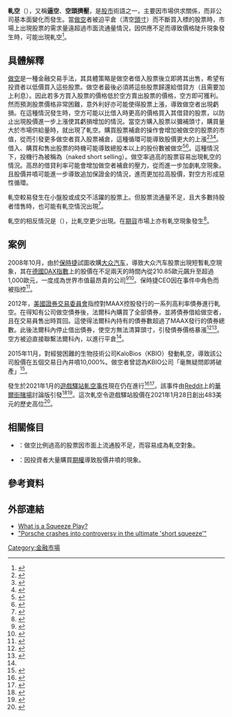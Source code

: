 {{NoteTA
|1=zh-tw:部位;zh-hk:頭寸;zh-cn:仓位
|2=zh-tw:福斯汽車;zh-hk:福士汽車;zh-cn:大众汽车
}}

'''軋空'''（{{lang-en|short squeeze}}），又稱'''逼空'''、'''空頭擠壓'''，是[[股市|股市]]術語之一，主要因市場供求關係，而非公司基本面變化而發生。當[[做空|做空]]者被迫平倉（清空[[部位_(期貨)|頭寸]]）而不斷買入標的股票時，市場上出現股票的需求量遠超過市面流通量情況，因供應不足而導致價格陡升現象發生時，可能出現軋空<ref>{{Cite web |url=http://www.investopedia.com/terms/s/shortsqueeze.asp |title=Short Squeeze |access-date=2010-09-17 |archive-date=2010-09-18 |archive-url=https://web.archive.org/web/20100918073724/http://www.investopedia.com/terms/s/shortsqueeze.asp |dead-url=no }}</ref>。

==具體解釋==
[[短倉|做空]]是一種金融交易手法，其具體策略是做空者借入股票後立即將其出售，希望有投資者以低價買入這些股票。做空者最後必須將這些股票歸還給借貸方（且需要加上利息）。因此若多方買入股票的價格低於空方賣出股票的價格，空方即可獲利。然而預測股票價格非常困難，意外利好亦可能使得股票上漲，導致做空者出現虧損。在這種情況發生時，空方可能以比借入時更高的價格買入其借貸的股票，以防止出現股價進一步上漲使其虧損增加的情況。當空方購入股票以彌補頭寸，購買量大於市場供給量時，就出現了軋空。購買股票補倉的操作會增加被做空的股票的市值，從而引發更多做空者買入股票補倉，這種循環可能導致股價更大的上漲<ref name="WSJ 151205">{{Cite news |last=Constable |first=Simon |date=2015-12-06 |title=What Is a Short Squeeze? |work=Wall Street Journal |url=https://www.wsj.com/articles/what-is-a-short-squeeze-1449460381 |access-date=2021-01-29 |archive-date=2021-01-23 |archive-url=https://web.archive.org/web/20210123063932/https://www.wsj.com/articles/what-is-a-short-squeeze-1449460381 |dead-url=no }}</ref><ref name="FT 210125">{{Cite news |last=Powell |first=Jamie |date=2021-01-25 |title=GameStop can’t stop going up |work=FT Alphaville |url=https://www.ft.com/content/7aa60aa1-484f-4747-9136-cd0a560dd2d8 |access-date=2021-01-29 |archive-date=2021-01-26 |archive-url=https://web.archive.org/web/20210126233657/https://www.ft.com/content/7aa60aa1-484f-4747-9136-cd0a560dd2d8 |dead-url=no }}</ref><ref name="VoxGameStopExplosion">{{Cite web |last=Stewart |first=Emily |date=2021-01-28 |title=The GameStop stock frenzy, explained |url=https://www.vox.com/the-goods/22249458/gamestop-stock-wallstreetbets-reddit-citron/ |archive-url=https://web.archive.org/web/20210128002059/https://www.vox.com/the-goods/22249458/gamestop-stock-wallstreetbets-reddit-citron |archive-date=2021-01-28 |access-date=2021-01-28 |website=[[Vox_(website)|Vox]] |language=en |dead-url=no }}</ref>。借入、購買和售出股票的時機可能導致總股本以上的股份數被做空<ref>{{Cite web |last=Caplinger |first=Dan |date=2021-02-01 |title=Yes, a Stock Can Have Short Interest Over 100 Percent |url=https://www.fool.com/investing/2021/01/28/yes-a-stock-can-have-short-interest-over-100-heres/ |access-date=2021-02-01 |website=The motley fool |language=en |archive-date=2021-01-29 |archive-url=https://web.archive.org/web/20210129025346/https://www.fool.com/investing/2021/01/28/yes-a-stock-can-have-short-interest-over-100-heres/ |dead-url=no }}</ref><ref>{{Cite web |last=Lewis SizemoreCaplinger |first=Charles |date=2021-02-01 |title=What Exactly Is a Short Squeeze? |url=https://www.kiplinger.com/investing/602165/what-exactly-is-a-short-squeeze |access-date=2021-02-01 |website=Kiplinger |language=en |archive-date=2021-01-29 |archive-url=https://web.archive.org/web/20210129180110/https://www.kiplinger.com/investing/602165/what-exactly-is-a-short-squeeze |dead-url=no }}</ref>。這種情況下，投機行為被稱為{{link-en|裸做空|naked short selling}}（naked short selling）。做空率過高的股票容易出現軋空的情況。高昂的借貸利率可能會增加做空者補倉的壓力，從而進一步加劇軋空現象。且股價井噴可能進一步導致追加保證金的情況，進而更加拉高股價，對空方形成惡性循環。

軋空較易發生在小盤股或成交不活躍的股票上。但股票流通量不足，且大多數持股者惜售時，也可能有軋空情況出現<ref>{{cite web |title=Short Squeezes |url=https://www.investorsunderground.com/short-squeezes/ |website=Investors Underground |accessdate=2016-11-11 |archive-date=2018-08-08 |archive-url=https://web.archive.org/web/20180808043423/https://www.investorsunderground.com/short-squeezes/ |dead-url=no }}</ref>。

軋空的相反情況是{{link-en|軋多|long squeeze}}（{{lang|en|long squeeze}}），比軋空更少出現。在[[期貨|期貨]]市場上亦有軋空現象發生<ref>{{cite news |url=https://oilprice.com/Metals/Commodities/A-Short-Squeeze-In-Corn-May-Hit-The-Market.html |title=A Short Squeeze In Corn May Hit The Market |first=John |last=Thomas |date=2010-09-13 |journal=OilPrice.com |access-date=2021-01-25 |archive-date=2020-09-27 |archive-url=https://web.archive.org/web/20200927073752/https://oilprice.com/Metals/Commodities/A-Short-Squeeze-In-Corn-May-Hit-The-Market.html |dead-url=no }}</ref>。

==案例==
2008年10月，由於[[保時捷|保時捷]]試圖收購[[大众汽车|大众汽车]]，導致大众汽车股票出現短暫軋空現象，其在[[德國DAX指數|德國DAX指數]]上的股價在不足兩天的時間內從210.85歐元飆升至超過1,000歐元，一度成為世界市值最昂貴的公司<ref>{{Cite news |last=Gow |first=David |date=29 October 2009 |title=Porsche makes more VW stock available to desperate short-sellers |work=[[The_Guardian|The Guardian]] |url=https://www.theguardian.com/business/2008/oct/29/vw-volkswagen-short-selling |access-date=2021-01-25 |archive-url=https://web.archive.org/web/20210104091735/https://www.theguardian.com/business/2008/oct/29/vw-volkswagen-short-selling |archive-date=2021-01-04 |dead-url=no }}</ref><ref>{{Cite web |last=Krstić |first=Ivan |date=2009-01-07 |title=How Porsche hacked the financial system and made a killing |url=http://radian.org/notebook/porsche |archive-url=https://web.archive.org/web/20100815093759/http://radian.org/notebook/porsche |archive-date=2010-08-15 |access-date=2010-11-25 |dead-url=yes }}</ref>。保時捷CEO{{link-en|溫德林·維德金|Wendelin Wiedeking}}因在事件中角色而被指控{{link-en|操縱市場|market manipulatio}}<ref>{{Cite web |date=2016-07-28 |title=Freispruch für Wiedeking rechtskräftig |url=http://www.spiegel.de/wirtschaft/unternehmen/wendelin-wiedeking-freispruch-fuer-ex-porsche-chef-rechtskraeftig-a-1105143.html |access-date=2017-10-25 |website=[[Spiegel_Online|Spiegel Online]] |archive-date=2017-03-13 |archive-url=https://web.archive.org/web/20170313051602/http://www.spiegel.de/wirtschaft/unternehmen/wendelin-wiedeking-freispruch-fuer-ex-porsche-chef-rechtskraeftig-a-1105143.html |dead-url=no }}</ref>。

2012年，[[美國證券交易委員會|美國證券交易委員會]]指控{{link-en|菲利普·法爾科內|Philip Falcone}}對MAAX控股發行的一系列高利率債券進行軋空。在得知有公司做空債券後，法爾科內購買了全部債券，並將債券借給做空者，且在交易員售出時買回。這使得法爾科內持有的債券數超過了MAAX發行的債券總數。此後法爾科內停止借出債券，使空方無法清算頭寸，引發債券價格暴漲<ref name="NYT 120628">{{Cite news |last=Henning |first=Peter J. |date=2012-06-28 |title=In Case Against Philip Falcone, a Warning to Others |work=New York Times |url=https://dealbook.nytimes.com/2012/06/28/in-case-against-philip-falcone-a-warning-to-others/ |access-date=2021-01-29 |archive-date=2019-10-02 |archive-url=https://web.archive.org/web/20191002162857/https://dealbook.nytimes.com/2012/06/28/in-case-against-philip-falcone-a-warning-to-others/ |dead-url=no }}</ref><ref name="MS 210126">{{Cite news |last=Levine |first=Matt |date=2021-01-26 |title=GameStop Is Just a Game |work=Bloomberg Opinion |url=https://www.bloomberg.com/opinion/articles/2021-01-26/will-wallstreetbets-face-sec-scrutiny-after-gamestop-rally |access-date=2021-01-29 |archive-date=2021-01-29 |archive-url=https://web.archive.org/web/20210129113728/https://www.bloomberg.com/opinion/articles/2021-01-26/will-wallstreetbets-face-sec-scrutiny-after-gamestop-rally |dead-url=no }}</ref>。空方被迫直接聯繫法爾科內，以進行平倉<ref name="MS 210126" />。

2015年11月，{{link-en|馬丁·什克雷里|Martin Shkreli}}對經營困難的生物技術公司KaloBios（KBIO）發動軋空，導致該公司股價在五個交易日內井噴10,000%。做空者曾認為KBIO公司「毫無疑問即將破產」<ref>{{Cite web |date=2018-08-01 |title=How Martin Shkreli caused a 10,000% squeeze on KBIO |url=https://moxreports.com/kbio-infinity-squeeze/ |access-date=2021-01-26 |website=Mox Reports |language=en |archive-date=2021-01-22 |archive-url=https://web.archive.org/web/20210122195010/https://moxreports.com/kbio-infinity-squeeze/ |dead-url=no }}</ref>。

發生於2021年1月的[[遊戲驛站軋空事件|遊戲驛站軋空事件]]現在仍在進行<ref>{{Cite web |last=Smith |first=Connor |title=Short Squeeze Sends GameStop Shares to 2007 Levels. What Happens Next. |url=https://www.barrons.com/articles/short-squeeze-sends-gamestop-shares-to-2007-levels-what-happens-next-51611348093 |archive-url=https://web.archive.org/web/20210124183939/https://www.barrons.com/articles/short-squeeze-sends-gamestop-shares-to-2007-levels-what-happens-next-51611348093 |archive-date=2021-01-24 |access-date=2021-01-25 |website=Barrons |dead-url=no }}</ref><ref>{{Cite web |last=Ferré |first=Ines |title=GameStop shares soar 50% as massive short squeeze forges ahead |url=https://www.sports.yahoo.com/news/game-stop-shares-up-50-in-premarket-as-massive-short-squeeze-forges-ahead-133819632.html |archive-url=https://web.archive.org/web/20210125152814/https://sports.yahoo.com/news/game-stop-shares-up-50-in-premarket-as-massive-short-squeeze-forges-ahead-133819632.html |archive-date=2021-01-25 |access-date=2021-01-25 |website=Yahoo! Sports |dead-url=no }}</ref>。該事件由[[Reddit|Reddit]]上的[[華爾街賭場|華爾街賭場]]討論版引發<ref name="yun li">{{Cite web |last=Li |first=Yun |date=January 27, 2021 |title=GameStop mania explained: How the Reddit retail trading crowd ran over Wall Street pros |url=https://www.cnbc.com/2021/01/27/gamestop-mania-explained-how-the-reddit-retail-trading-crowd-ran-over-wall-street-pros.html |archive-url=https://web.archive.org/web/20210127221220/https://www.cnbc.com/2021/01/27/gamestop-mania-explained-how-the-reddit-retail-trading-crowd-ran-over-wall-street-pros.html |archive-date=2021-01-27 |access-date=2021-01-27 |website=[[CNBC|CNBC]] |dead-url=no }}</ref><ref>{{Cite web |last=D'Anastasio |first=Cecilia |title=A Fight Over GameStop's Soaring Stock Turns Ugly |url=https://www.wired.com/story/gamestop-stock-wall-street-bets-short-squeeze/ |archive-url=https://web.archive.org/web/20210124173424/https://www.wired.com/story/gamestop-stock-wall-street-bets-short-squeeze/ |archive-date=2021-01-24 |access-date=2021-01-25 |website=Wired |language=en-us |dead-url=no }}</ref>。這次軋空令遊戲驛站股價在2021年1月28日創出483美元的歷史高位<ref name="NYSE">{{Cite web |title=NYSE GAMESTOP CORPORATION GME |url=https://www.nyse.com/quote/XNYS:GME |archive-url=https://web.archive.org/web/20210119153914/https://www.nyse.com/quote/XNYS:GME |archive-date=2021-01-19 |access-date=2021-01-28 |website=www.nyse.com |dead-url=no }}</ref>。

==相關條目==
*{{link-en|做空比例|Short interest ratio}}：做空比例過高的股票因市面上流通股不足，而容易成為軋空對象。
*{{link-en|伽瑪擠壓|Gamma squeeze}}：因投資者大量購買[[期權|期權]]導致股價井噴的現象。

==參考資料==
{{reflist}}

==外部連結==
*[http://www.erlangerchartroom.com/squeezeplay.asp What is a Squeeze Play?]
*[https://www.telegraph.co.uk/finance/globalbusiness/3362913/Porsche-crashes-into-controversy-in-the-ultimate-short-squeeze.html "Porsche crashes into controversy in the ultimate 'short squeeze'"]
{{金融市場}}
[[Category:金融市場|Category:金融市場]]